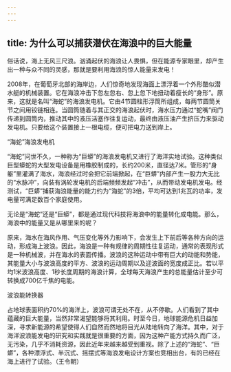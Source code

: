```yaml
---
---
---
```

title: 为什么可以捕获潜伏在海浪中的巨大能量
---




俗话说，海上无风三尺浪。汹涌起伏的海浪让人畏惧，但在能源专家眼里，却产生出一种与众不同的灵感，那就是要利用海浪的惊人能量来发电！

2008年，在葡萄牙北部的海岸边，人们惊奇地发现海面上漂浮着一个外形酷似潜水艇的机械装置。它在海浪冲击下忽左忽右、忽上忽下地扭动着瘦长的“身形”。原来，这就是名叫“海蛇”的海浪发电机。它由4节圆柱形浮筒所组成，每两节圆筒关节之间用铰链相连。当圆筒随着与其正交的海浪起伏时，海水压力通过“蛇嘴”阀门传递到圆筒内，推动其中的液压活塞作往复运动，最终由液压油产生挤压力来驱动发电机。只要给这个装置接上一根电缆，便可把电力送到岸上。

“海蛇”海浪发电机



“海蛇”问世不久，一种称为“巨蟒”的海浪发电机又进行了海洋实地试验。这种类似巨型蟒蛇的大型发电设备是用橡胶制成的，长约200米，直径达7米。管形的“身躯”里灌满了海水，海浪经过时会把它前端掀起，在“巨蟒”内部产生一股力大无比的“水脉冲”，向装有涡轮发电机的后端频频发起“冲击”，从而带动发电机发电。经测试，“巨蟒”捕获海浪能量的能力约为“海蛇”的3倍，平均可达到1兆瓦的功率，发电量可满足数百个家庭使用。

无论是“海蛇”还是“巨蟒”，都是通过现代科技将海浪中的能量转化成电能。那么，海浪中的能量又是从哪里来的呢？

原来，海水在海风作用、气压变化等外力影响下，会发生上下前后等各种方向的运动，形成海上波浪。因此，海浪是一种有规律的周期性往复运动，通常的表现形式是一种机械波，并在海水的表面传播。波浪的这种运动中带有巨大的动能和势能，其能量大小与波浪高度的平方、波浪的运动周期以及迎波面的宽度成正比。若以平均1米波浪高度、1秒长度周期的海浪计算，全球每天海浪产生的总能量估计至少可转换成700亿千焦的电能。

波浪能转换器



占地球表面积约70%的海洋上，波浪可谓无处不在，从不停歇。人们看到了其中蕴藏的巨大能量，当然非常渴望能够将其利用。时至今日，地球能源危机日益加深，寻求新能源的希望使得人们自然而然地将目光从陆地转向了海洋。其中，对于海洋波浪能发电的研究和实践就是很重要的方面，因为这种产能方式持久而广泛，无污染，几乎不消耗资源，因此近年来越来越受到重视。除了上述的“海蛇”、“巨蟒”，各种漂浮式、半沉式、摇摆式等海浪发电设计方案也竞相出台，有的已经在海上进行了试验。（王令朝）